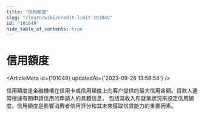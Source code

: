 ```yaml
---
title: "信用額度"
slug: "/learn/wiki/credit-limit-101049"
id: "101049"
hide_table_of_contents: true
---
```



# 信用額度

<ArticleMeta id={101049} updatedAt={'2023-09-26 13:58:54'} />
<div className='border-solid border-b border-t-0 my-4 border-[var(--ifm-color-gray-300)]' />

信用額度是金融機構在信用卡或信用額度上向客户提供的最大信用金額。貸款人通常根據有關申請信用的申請人的具體信息， 包括其收入和就業狀況來設定信用額度。信用額度是影響消費者信用評分和其未來獲取信貸能力的重要因素。
